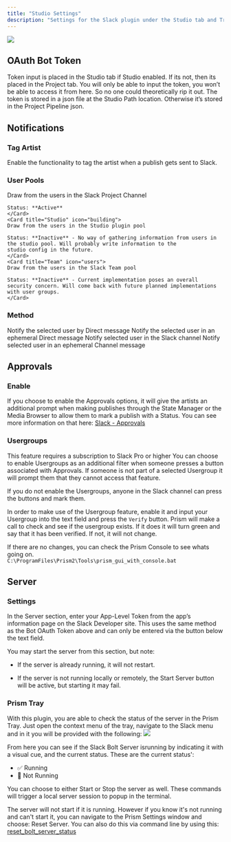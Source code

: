 ```yaml
---
title: "Studio Settings"
description: "Settings for the Slack plugin under the Studio tab and Tray"
---
```


<img
    src="/images/prism/slack/studio_settings_overview.webp"
    className="rounded-lg"
    />


## OAuth Bot Token
Token input is placed in the Studio tab if Studio enabled. If its not, then its placed in the Project tab. 
You will only be able to input the token, you won’t be able to access it from here. So no one could theoretically rip it out. 
The token is stored in a json file at the Studio Path location. Otherwise it’s stored in the Project Pipeline json.
  


## Notifications 
### Tag Artist
Enable the functionality to tag the artist when a publish gets sent to Slack.


### User Pools
<Columns cols={3}>
    <Card title="Channel" icon="list-tree">
    Draw from the users in the Slack Project Channel  
      
    Status: **Active**
    </Card>
    <Card title="Studio" icon="building">
    Draw from the users in the Studio plugin pool  
      
    Status: **Inactive** - No way of gathering information from users in the studio pool. Will probably write information to the 
    studio config in the future.
    </Card>
    <Card title="Team" icon="users">
    Draw from the users in the Slack Team pool
      
    Status: **Inactive** - Current implementation poses an overall security concern. Will come back with future planned implementations
    with user groups.
    </Card>
</Columns>
  
  
### Method
<Columns cols={4}>
    <Card title="Direct" icon="message-circle">
    Notify the selected user by Direct message  
    </Card>
    <Card title="Ephemeral Direct" icon="message-circle-dashed">
    Notify the selected user in an ephemeral Direct message  
    </Card>
    <Card title="Channel" icon="message-square-text">
    Notify selected user in the Slack channel
    </Card>
    <Card title="Ephemeral Channel" icon="message-square-dashed">
    Notify selected user in an ephemeral Channel message
    </Card>
</Columns>
  

## Approvals
### Enable
If you choose to enable the Approvals options, it will give the artists an additional prompt when making publishes through the State Manager
or the Media Browser to allow them to mark a publish with a Status. You can see more information on that here: [Slack - Approvals](/prism/slack/slack/approvals)
  
### Usergroups
<Info>This feature requires a subscription to Slack Pro or higher</Info>
You can choose to enable Usergroups as an additional filter when someone presses a button associated with Approvals. If someone is not part of a selected Usergroup
it will prompt them that they cannot access that feature.
  
If you do not enable the Usergroups, anyone in the Slack channel can press the buttons and mark them.
  
In order to make use of the Usergroup feature, enable it and input your Usergroup into the text field and press the `Verify` button. Prism will make a call to check
and see if the usergroup exists. If it does it will turn green and say that it has been verified. If not, it will not change.
  
<Note>If there are no changes, you can check the Prism Console to see whats going on.  
``C:\ProgramFiles\Prism2\Tools\prism_gui_with_console.bat``</Note>

## Server
### Settings
In the Server section, enter your App-Level Token from the app’s information page on the Slack Developer site.
This uses the same method as the Bot OAuth Token above and can only be entered via the button below the text field.  
  
You may start the server from this section, but note:
- If the server is already running, it will not restart.

- If the server is not running locally or remotely, the Start Server button will be active, but starting it may fail.
  
  
### Prism Tray
With this plugin, you are able to check the status of the server in the Prism Tray. Just open the context menu of the tray,
navigate to the Slack menu and in it you will be provided with the following:
<img
    src="/images/prism/slack/server_settings_tray.webp"
    className="round-lg"
    />  

From here you can see if the Slack Bolt Server isrunning by indicating it with a visual cue, and the current status. These are the current status':  
- ✅ Running
- 🚫 Not Running  
  
You can choose to either Start or Stop the server as well. These commands will trigger a local server session to popup in the terminal.  
  
<Note>The server will not start if it is running. However if you know it's not running and can't start it, you can navigate to the Prism Settings window and choose: Reset Server. You can also do this via command line by using this: [reset_bolt_server_status]()</Note>